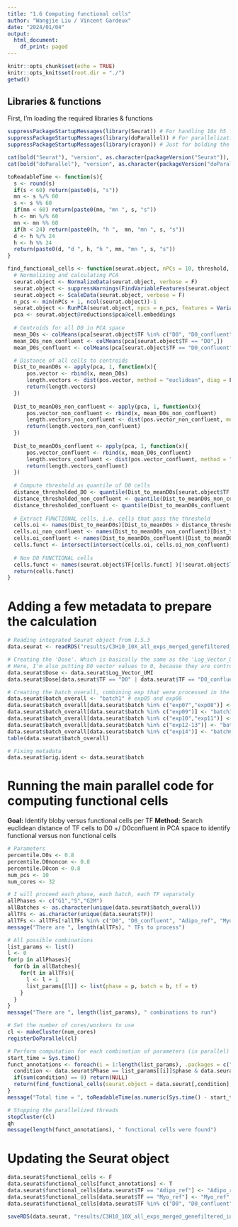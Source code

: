 ```yaml
---
title: "1.6 Computing functional cells"
author: "Wangjie Liu / Vincent Gardeux"
date: "2024/01/04"
output:
  html_document:
    df_print: paged
---
```


```r
knitr::opts_chunk$set(echo = TRUE)
knitr::opts_knit$set(root.dir = "./")
getwd()
```

## Libraries & functions

First, I'm loading the required libraries & functions

```r
suppressPackageStartupMessages(library(Seurat)) # For handling 10x h5 file
suppressPackageStartupMessages(library(doParallel)) # For parallelization
suppressPackageStartupMessages(library(crayon)) # Just for bolding the console output :D

cat(bold("Seurat"), "version", as.character(packageVersion("Seurat")), "\n")
cat(bold("doParallel"), "version", as.character(packageVersion("doParallel")), "\n")

toReadableTime <- function(s){
  s <- round(s)
  if(s < 60) return(paste0(s, "s"))
  mn <- s %/% 60
  s <- s %% 60
  if(mn < 60) return(paste0(mn, "mn ", s, "s"))
  h <- mn %/% 60
  mn <- mn %% 60
  if(h < 24) return(paste0(h, "h ",  mn, "mn ", s, "s"))
  d <- h %/% 24
  h <- h %% 24
  return(paste0(d, "d ", h, "h ", mn, "mn ", s, "s"))
}

find_functional_cells <- function(seurat.object, nPCs = 10, threshold, threshold.non_con, threshold.con){
  # Normalizing and calculating PCA
  seurat.object <- NormalizeData(seurat.object, verbose = F) 
  seurat.object <- suppressWarnings(FindVariableFeatures(seurat.object, verbose = F, selection.method = "vst"))
  seurat.object <- ScaleData(seurat.object, verbose = F)
  n_pcs <- min(nPCs + 1, ncol(seurat.object))-1
  seurat.object <- RunPCA(seurat.object, npcs = n_pcs, features = VariableFeatures(seurat.object), verbose = F)
  pca <- seurat.object@reductions$pca@cell.embeddings
  
  # Centroids for all D0 in PCA space
  mean_D0s <- colMeans(pca[seurat.object$TF %in% c("D0", "D0_confluent"),])
  mean_D0s_non_confluent <- colMeans(pca[seurat.object$TF == "D0",])
  mean_D0s_confluent <- colMeans(pca[seurat.object$TF == "D0_confluent",])

  # Distance of all cells to centroids
  Dist_to_meanD0s <- apply(pca, 1, function(x){
      pos.vector <- rbind(x, mean_D0s)
      length.vectors <- dist(pos.vector, method = "euclidean", diag = F, upper = F, p = 2)[1] # p = 2, euclidean distance
      return(length.vectors)
  })
  
  Dist_to_meanD0s_non_confluent <- apply(pca, 1, function(x){
      pos.vector_non_confluent <- rbind(x, mean_D0s_non_confluent)
      length.vectors_non_confluent <- dist(pos.vector_non_confluent, method = "euclidean", diag = F, upper = F, p = 2)[1] # p = 2, euclidean distance
      return(length.vectors_non_confluent)
  })
  
  Dist_to_meanD0s_confluent <- apply(pca, 1, function(x){
      pos.vector_confluent <- rbind(x, mean_D0s_confluent)
      length.vectors_confluent <- dist(pos.vector_confluent, method = "euclidean", diag = F, upper = F, p = 2)[1] # p = 2, euclidean distance
      return(length.vectors_confluent)
  })
  
  # Compute threshold as quantile of D0 cells
  distance_thresholded_D0 <- quantile(Dist_to_meanD0s[seurat.object$TF %in% c("D0", "D0_confluent")], threshold)
  distance_thresholded_non_confluent <- quantile(Dist_to_meanD0s_non_confluent[seurat.object$TF %in% c("D0")], threshold.non_con)
  distance_thresholded_confluent <- quantile(Dist_to_meanD0s_confluent[seurat.object$TF %in% c("D0_confluent")], threshold.con)
  
  # Extract FUNCTIONAL cells, i.e. cells that pass the threshold
  cells.oi <- names(Dist_to_meanD0s)[Dist_to_meanD0s > distance_thresholded_D0]
  cells.oi_non_confluent <- names(Dist_to_meanD0s_non_confluent)[Dist_to_meanD0s_non_confluent > distance_thresholded_non_confluent]
  cells.oi_confluent <- names(Dist_to_meanD0s_confluent)[Dist_to_meanD0s_confluent > distance_thresholded_confluent]
  cells.funct <- intersect(intersect(cells.oi, cells.oi_non_confluent), cells.oi_confluent)
    
  # Non D0 FUNCTIONAL cells
  cells.funct <- names(seurat.object$TF[cells.funct] )[!seurat.object$TF[cells.funct] %in% c("D0", "D0_confluent")]
  return(cells.funct)
}
```

# Adding a few metadata to prepare the calculation
```r
# Reading integrated Seurat object from 1.5.3
data.seurat <- readRDS("results/C3H10_10X_all_exps_merged_genefiltered_integrated.rds")

# Creating the 'Dose'. Which is basically the same as the 'Log_Vector_UMI', but the name will make more sense.
# Here, I'm also putting D0 vector values to 0, because they are control cells.
data.seurat$Dose <- data.seurat$Log_Vector_UMI
data.seurat$Dose[data.seurat$TF == "D0" | data.seurat$TF == "D0_confluent"] <- 0

# Creating the batch_overall, combining exp that were processed in the same batch
data.seurat$batch_overall <- "batch1" # exp05 and exp06
data.seurat$batch_overall[data.seurat$batch %in% c("exp07","exp08")] <- "batch2" 
data.seurat$batch_overall[data.seurat$batch %in% c("exp09")] <- "batch3" 
data.seurat$batch_overall[data.seurat$batch %in% c("exp10","exp11")] <- "batch4" 
data.seurat$batch_overall[data.seurat$batch %in% c("exp12-13")] <- "batch5" 
data.seurat$batch_overall[data.seurat$batch %in% c("exp14")] <- "batch6" 
table(data.seurat$batch_overall)

# Fixing metadata
data.seurat$orig.ident <- data.seurat$batch
```

# Running the main parallel code for computing functional cells
**Goal:** Identify bloby versus functional cells per TF
**Method:** Search euclidean distance of TF cells to D0 +/ D0confluent in PCA space to identify functional versus non functional cells
```r
# Parameters
percentile.D0s <- 0.8
percentile.D0noncon <- 0.8
percentile.D0con <- 0.8
num_pcs <- 10
num_cores <- 32

# I will proceed each phase, each batch, each TF separately
allPhases <- c("G1","S","G2M")
allBatches <- as.character(unique(data.seurat$batch_overall))
allTFs <- as.character(unique(data.seurat$TF))
allTFs <- allTFs[!allTFs %in% c("D0", "D0_confluent", "Adipo_ref", "Myo_ref")]
message("There are ", length(allTFs), " TFs to process")

# All possible combinations
list_params <- list()
l <- 0
for(p in allPhases){
  for(b in allBatches){
    for(t in allTFs){
      l <- l + 1
      list_params[[l]] <- list(phase = p, batch = b, tf = t)
    }
  }
}
message("There are ", length(list_params), " combinations to run")

# Set the number of cores/workers to use
cl <- makeCluster(num_cores)
registerDoParallel(cl)

# Perform computation for each combination of parameters (in parallel)
start_time = Sys.time()
funct_annotations <- foreach(i = 1:length(list_params), .packages = c("Seurat"), .combine = "c") %dopar% {
  condition <- data.seurat$Phase == list_params[[i]]$phase & data.seurat$batch_overall == list_params[[i]]$batch & data.seurat$TF %in% c("D0", "D0_confluent", list_params[[i]]$tf)
  if(sum(condition) == 0) return(NULL)
  return(find_functional_cells(seurat.object = data.seurat[,condition], nPCs = num_pcs, threshold = percentile.D0s, threshold.non_con = percentile.D0noncon, threshold.con = percentile.D0con))
}
message("Total time = ", toReadableTime(as.numeric(Sys.time() - start_time, unit = "secs")))

# Stopping the parallelized threads
stopCluster(cl)
qh
message(length(funct_annotations), " functional cells were found")
```

# Updating the Seurat object
```r
data.seurat$functional_cells <- F
data.seurat$functional_cells[funct_annotations] <- T
data.seurat$functional_cells[data.seurat$TF == "Adipo_ref"] <- "Adipo_ref"
data.seurat$functional_cells[data.seurat$TF == "Myo_ref"] <- "Myo_ref"
data.seurat$functional_cells[data.seurat$TF %in% c("D0", "D0_confluent")] <- "D0"

saveRDS(data.seurat, "results/C3H10_10X_all_exps_merged_genefiltered_integrated_functional.rds")
```
